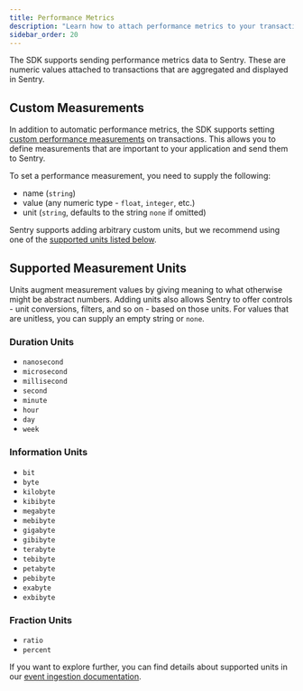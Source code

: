 ```yaml
---
title: Performance Metrics
description: "Learn how to attach performance metrics to your transactions."
sidebar_order: 20
---
```


The SDK supports sending performance metrics data to Sentry. These are numeric values attached to transactions that are aggregated and displayed in Sentry.

## Custom Measurements

In addition to automatic performance metrics, the SDK supports setting [custom performance measurements](/product/insights/overview/metrics/#custom-performance-measurements) on transactions. This allows you to define measurements that are important to your application and send them to Sentry.

To set a performance measurement, you need to supply the following:

- name (`string`)
- value (any numeric type - `float`, `integer`, etc.)
- unit (`string`, defaults to the string `none` if omitted)

Sentry supports adding arbitrary custom units, but we recommend using one of the [supported units listed below](./#supported-measurement-units).

<PlatformContent includePath="performance/custom-performance-metrics" />

<Include name="custom-measurements-units-disclaimer.mdx" />

## Supported Measurement Units

Units augment measurement values by giving meaning to what otherwise might be abstract numbers. Adding units also allows Sentry to offer controls - unit conversions, filters, and so on - based on those units. For values that are unitless, you can supply an empty string or `none`.

### Duration Units

- `nanosecond`
- `microsecond`
- `millisecond`
- `second`
- `minute`
- `hour`
- `day`
- `week`

### Information Units

- `bit`
- `byte`
- `kilobyte`
- `kibibyte`
- `megabyte`
- `mebibyte`
- `gigabyte`
- `gibibyte`
- `terabyte`
- `tebibyte`
- `petabyte`
- `pebibyte`
- `exabyte`
- `exbibyte`

### Fraction Units

- `ratio`
- `percent`

If you want to explore further, you can find details about supported units in our [event ingestion documentation](https://getsentry.github.io/relay/relay_metrics/enum.MetricUnit.html).
